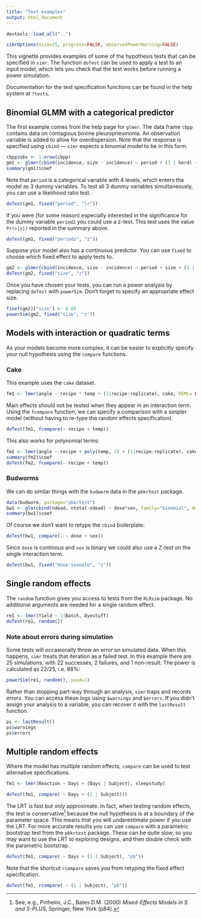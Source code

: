 ---
title: "Test examples"
output: html_document
---

```{r, echo=FALSE, message=FALSE}
devtools::load_all("..")
```

```{r options, echo=FALSE, message=FALSE}
simrOptions(nsim=25, progress=FALSE, observedPowerWarning=FALSE)
```

This vignette provides examples of some of the hypothesis tests that can be specified in `simr`. The function `doTest` can be used to apply a test to an input model, which lets you check that the test works before running a power simulation.

Documentation for the test specification functions can be found in the help system at `?tests`.

## Binomial GLMM with a categorical predictor

The first example comes from the help page for `glmer`. The data frame `cbpp` contains data on contagious bovine pleuropneumonia. An observation variable is added to allow for overdispersion. Note that the response is specified using `cbind` --- `simr` expects a binomial model to be in this form.

```{r}
cbpp$obs <- 1:nrow(cbpp)
gm1 <- glmer(cbind(incidence, size - incidence) ~ period + (1 | herd) + (1|obs), data = cbpp, family = binomial)
summary(gm1)$coef
```

Note that `period` is a categorical variable with 4 levels, which enters the model as 3 dummy variables. To test all 3 dummy variables simultaneously, you can use a likelihood ratio test.

```{r}
doTest(gm1, fixed("period", "lr"))
```

If you were (for some reason) especially interested in the significance for the dummy variable `period2` you could use a z-test. This test uses the value `Pr(>|z|)` reported in the summary above.

```{r}
doTest(gm1, fixed("period2", "z"))
```

Suppose your model also has a continuous predictor. You can use `fixed` to choose which fixed effect to apply tests to. 

```{r}
gm2 <- glmer(cbind(incidence, size - incidence) ~ period + size + (1 | herd), data = cbpp, family = binomial)
doTest(gm2, fixed("size", "z"))
```

Once you have chosen your tests, you can run a power analysis by replacing `doTest` with `powerSim`. Don't forget to specify an appropriate effect size.

```{r}
fixef(gm2)["size"] <- 0.05
powerSim(gm2, fixed("size", "z"))
```

## Models with interaction or quadratic terms

As your models become more complex, it can be easier to explicitly specify your null hypothesis using the `compare` functions.

### Cake

This example uses the `cake` dataset.

```{r}
fm1 <- lmer(angle ~ recipe * temp + (1|recipe:replicate), cake, REML= FALSE)
```

Main effects should not be tested when they appear in an interaction term. Using the `fcompare` function, we can specify a comparison with a simpler model (without having to re-type the random effects specification).

```{r}
doTest(fm1, fcompare(~ recipe + temp))
```

This also works for polynomial terms:

```{r}
fm2 <- lmer(angle ~ recipe + poly(temp, 2) + (1|recipe:replicate), cake, REML= FALSE)
summary(fm2)$coef
doTest(fm2, fcompare(~ recipe + temp))
```

### Budworms

We can do similar things with the `budworm` data in the `pbkrtest` package.

```{r}
data(budworm, package="pbkrtest")
bw1 <- glm(cbind(ndead, ntotal-ndead) ~ dose*sex, family="binomial", data=budworm)
summary(bw1)$coef
```

Of course we don't want to retype the `cbind` boilerplate:

```{r}
doTest(bw1, compare(. ~ dose + sex))
```

Since `dose` is continous and `sex` is binary we could also use a Z-test on the single interaction term.

```{r}
doTest(bw1, fixed("dose:sexmale", "z"))
```

## Single random effects

The `random` function gives you access to tests from the `RLRsim` package. No additional arguments are needed for a single random effect.

```{r}
re1 <- lmer(Yield ~ 1|Batch, Dyestuff)
doTest(re1, random())
```

### Note about errors during simulation

Some tests will occasionally throw an error on simulated data. When this happens, `simr` treats that iteration as a failed test. In this example there are 25 simulations, with 22 successes, 2 failures, and 1 non-result. The power is calculated as 22/25, i.e. 88%:

```{r}
powerSim(re1, random(), seed=1)
```

Rather than stopping part-way through an analysis, `simr` traps and records errors. You can access these logs using `$warnings` and `$errors`. If you didn't assign your analysis to a variable, you can recover it with the `lastResult` function.

```{r}
ps <- lastResult()
ps$warnings
ps$errors
```

## Multiple random effects

Where the model has multiple random effects, `compare` can be used to test alternative specifications. 

```{r}
fm1 <- lmer(Reaction ~ Days + (Days | Subject), sleepstudy)
```

```{r}
doTest(fm1, compare( ~ Days + (1 | Subject)))
```

The LRT is fast but only approximate. In fact, when testing random effects, the test is conservative[^1] because the null hypothesis is at a boundary of the parameter space. This means that you will underestimate power if you use the LRT. For more accurate results you can use `compare` with a parametric bootstrap test from the `pbkrtest` package. These can be quite slow, so you may want to use the LRT to exploring designs, and then double check with the parametric bootstrap.

```{r, eval=FALSE}
doTest(fm1, compare( ~ Days + (1 | Subject), "pb"))
```

Note that the shortcut `rcompare` saves you from retyping the fixed effect specification.

```{r, eval=FALSE}
doTest(fm1, rcompare( ~ (1 | Subject), "pb"))
```

[^1]: See, e.g., Pinheiro, J.C., Bates D.M. (2000) _Mixed-Effects Models in S and S-PLUS_, Springer, New York (p84).